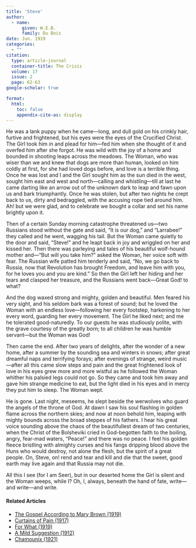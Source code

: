 ```yaml
---
title: 'Steve'
author:
  - name:
      given: W.E.B.
      family: Du Bois
date: Jun. 1919
categories: 
  - ""
citation: 
  type: article-journal
  container-title: The Crisis
  volume: 17
  issue: 2
  page: 62-63
google-scholar: true

format:
  html:
    toc: false
    appendix-cite-as: display
---
```


He was a lank puppy when he came—long, and dull gold on his crinkly hair, furtive and frightened, but his eyes were the eyes of the Crucified Christ. The Girl took him in and plead for him—fed him when she thought of it and overfed him after she forgot. He was wild with the joy of a home and bounded in shooting leaps across the meadows. The Woman, who was wiser than we and knew that dogs are more than human, looked on him coldly at first, for she had loved dogs before, and love is a terrible thing. Once he was lost and I and the Girl sought him as the sun died in the west, sought him east and west and north—calling and whistling—till at last he came darting like an arrow out of the unknown dark to leap and fawn upon us and bark triumphantly. Once he was stolen, but after two nights he crept back to us, dirty and bedraggled, with the accusing rope tied around him. Ah! but we were glad, and to celebrate we bought a collar and set his name brightly upon it.

Then of a certain Sunday morning catastrophe threatened us—two Russians stood without the gate and said, "It is our dog," and "Larrabee!" they called and he went, wagging his tail. But the Woman came quietly to the door and said, "Steve!" and he leapt back in joy and wriggled on her and kissed her. Then there was parleying and tales of his beautiful wolf-hound mother and—"But will you take him?" asked the Woman, her voice soft with fear. The Russian wife patted him tenderly and said, "No, we go back to Russia, now that Revolution has brought Freedom, and leave him with you, for he loves you and you are kind." So then the Girl left her hiding and her tears and clasped her treasure, and the Russians went back—Great God! to what?

And the dog waxed strong and mighty, golden and beautiful. Men feared his very sight, and his seldom bark was a forest of sound; but he loved the Woman with an endless love—following her every footstep, harkening to her every word, guarding her every movement. The Girl he liked next; and me he tolerated good-naturedly. To our guests he was studiously polite, with the grave courtesy of the greatly born; to all children he was humble servant—but the Woman was God!

Then came the end. After two years of delights, after the wonder of a new home, after a summer by the sounding sea and winters in snows; after great dreamful naps and terrifying forays; after evenings of strange, weird music—after all this came slow steps and pain and the great frightened look of love in his eyes grew more and more wistful as he followed the Woman whither his palsied legs could not go. So they came and took him away and gave him strange medicine to eat, but the light died in his eyes and in mercy they put him to sleep. The Woman wept.

He is gone. Last night, meseems, he slept beside the werwolves who guard the angels of the throne of God. At dawn I saw his soul flashing in golden flame across the northern skies; and now at noon behold him, leaping with mighty bounds across the broad steppes of his fathers. I hear his great voice sounding above the chaos of the beautifullest dream of two centuries, when the Christ of the Bolsheviki cried in God-begotten faith to the boiling, angry, fear-mad waters, "Peace!" and there was no peace. I feel his golden fleece bristling with almighty curses and his fangs dripping blood above the Huns who would destroy, not alone the flesh, but the spirit of a great people. On, Steve, on! rend and tear and kill and die that the sweet, good earth may live again and that Russia may not die.

All this I see (for I am Seer), but in our deserted home the Girl is silent and the Woman weeps, while I? Oh, I, always, beneath the hand of fate, write—and write—and write.

<!-- Similar articles start here -->
<div  class="clear-wrap"></div>

#### Related Articles

* [The Gospel According to Mary Brown (1919)](/Volumes/19/02/gospel.html)
* [Curtains of Pain (1917)](/Volumes/13/04/curtains_of_pain.html)
* [For What (1919)](/Volumes/17/06/for_what.html)
* [A Mild Suggestion (1912)](/Volumes/03/03/mild_suggestion.html)
* [Chamounix (1921)](/Volumes/23/02/chamounix.html)

<!-- Similar articles end here -->